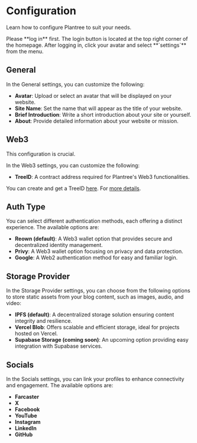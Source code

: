 
# Configuration

Learn how to configure Plantree to suit your needs.

<Callout emoji="🔓">
  Please **log in** first. The login button is located at the top right corner of the homepage.
</Callout>

<Callout type="info" emoji="ℹ️">
  After logging in, click your avatar and select **`settings`** from the menu.
</Callout>

## General

In the General settings, you can customize the following:

- **Avatar**: Upload or select an avatar that will be displayed on your website.
- **Site Name**: Set the name that will appear as the title of your website.
- **Brief Introduction**: Write a short introduction about your site or yourself.
- **About**: Provide detailed information about your website or mission.

## Web3

<Callout emoji="❗">
  This configuration is crucial.
</Callout>

In the Web3 settings, you can customize the following:

- **TreeID**: A contract address required for Plantree's Web3 functionalities.

You can create and get a TreeID [here](https://www.plantree.xyz/create-space). For [more details](/guides/Onchain-plantree).

## Auth Type

You can select different authentication methods, each offering a distinct experience. The available options are:

- **Reown (default)**: A Web3 wallet option that provides secure and decentralized identity management.
- **Privy**: A Web3 wallet option focusing on privacy and data protection.
- **Google**: A Web2 authentication method for easy and familiar login.

## Storage Provider

In the Storage Provider settings, you can choose from the following options to store static assets from your blog content, such as images, audio, and video:

- **IPFS (default)**: A decentralized storage solution ensuring content integrity and resilience.
- **Vercel Blob**: Offers scalable and efficient storage, ideal for projects hosted on Vercel.
- **Supabase Storage (coming soon)**: An upcoming option providing easy integration with Supabase services.

## Socials

In the Socials settings, you can link your profiles to enhance connectivity and engagement. The available options are:

- **Farcaster**
- **X**
- **Facebook**
- **YouTube**
- **Instagram**
- **LinkedIn**
- **GitHub**

